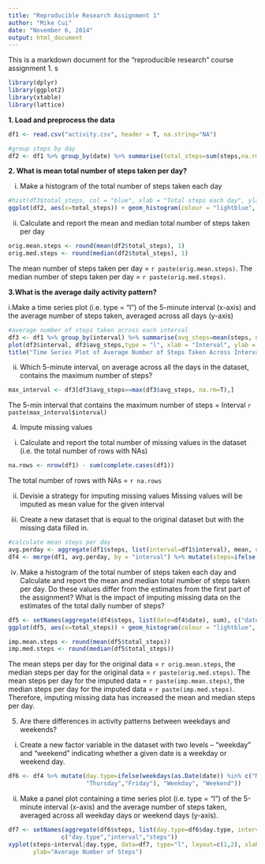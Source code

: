 ```yaml
---
title: "Reproducible Research Assignment 1"
author: "Mike Cui"
date: "November 6, 2014"
output: html_document
---
```


This is a markdown document for the "reproducible research" course assignment 1.
s
```r
library(dplyr)
library(ggplot2)
library(xtable)
library(lattice)
```

**1. Load and preprocess the data**

```r
df1 <- read.csv("activity.csv", header = T, na.string="NA")

#group steps by day
df2 <- df1 %>% group_by(date) %>% summarise(total_steps=sum(steps,na.rm=T))
```

**2. What is mean total number of steps taken per day?**

i. Make a histogram of the total number of steps taken each day

```r
#hist(df3$total_steps, col = "blue", xlab = "Total steps each day", ylab = "Count")
ggplot(df2, aes(x=total_steps)) + geom_histogram(colour = "lightblue", binwidth = 2000) + xlab("Total steps each day") + ylab("Count") + ggtitle("Total Number of Steps Taken Each Day")
```

ii. Calculate and report the mean and median total number of steps taken per day

```r
orig.mean.steps <- round(mean(df2$total_steps), 1)
orig.med.steps <- round(median(df2$total_steps), 1)
```

The mean number of steps taken per day = `r paste(orig.mean.steps)`. The median number of steps taken per day = `r paste(orig.med.steps)`.

**3.What is the average daily activity pattern?**

i.Make a time series plot (i.e. type = "l") of the 5-minute interval (x-axis) and the average number of steps taken, averaged across all days (y-axis)

```r
#average number of steps taken across each interval
df3 <- df1 %>% group_by(interval) %>% summarise(avg_steps=mean(steps, na.rm=T))
plot(df3$interval, df3$avg_steps,type = "l", xlab = "Interval", ylab = "Average Number of Steps")
title("Time Series Plot of Average Number of Steps Taken Across Intervals")
```

ii. Which 5-minute interval, on average across all the days in the dataset, contains the maximum number of steps?

```r
max_interval <- df3[df3$avg_steps==max(df3$avg_steps, na.rm=T),]
```

The 5-min interval that contains the maximum number of steps = Interval `r paste(max_interval$interval)`

4. Impute missing values

i. Calculate and report the total number of missing values in the dataset (i.e. the total number of rows with NAs)

```r
na.rows <- nrow(df1) - sum(complete.cases(df1))
```

The total number of rows with NAs = `r na.rows`

ii. Devisie a strategy for imputing missing values
Missing values will be imputed as mean value for the given interval

iii. Create a new dataset that is equal to the original dataset but with the missing data filled in.

```r
#calculate mean steps per day
avg.perday <- aggregate(df1$steps, list(interval=df1$interval), mean, na.rm=TRUE)
df4 <- merge(df1, avg.perday, by = "interval") %>% mutate(steps=ifelse(is.na(steps)==0, steps, x))
```

iv. Make a histogram of the total number of steps taken each day and Calculate and report the mean and median total number of steps taken per day. Do these values differ from the estimates from the first part of the assignment? What is the impact of imputing missing data on the estimates of the total daily number of steps?

```r
df5 <- setNames(aggregate(df4$steps, list(date=df4$date), sum), c("date","total_steps"))
ggplot(df5, aes(x=total_steps)) + geom_histogram(colour = "lightblue", binwidth = 2000) + xlab("Total steps each day") + ylab("Count") + ggtitle("Total Number of Steps Taken Each Day, Impute Missing Data")

imp.mean.steps <- round(mean(df5$total_steps))
imp.med.steps <- round(median(df5$total_steps))
```

The mean steps per day for the original data = `r orig.mean.steps`, the median steps per day for the original data = `r paste(orig.med.steps)`. The mean steps per day for the imputed data = 
`r paste(imp.mean.steps)`, the median steps per day for the imputed data = `r paste(imp.med.steps)`. Therefore, imputing missing data has increased the mean and median steps per day.

5. Are there differences in activity patterns between weekdays and weekends?

i. Create a new factor variable in the dataset with two levels – “weekday” and “weekend” indicating whether a given date is a weekday or weekend day.

```r
df6 <- df4 %>% mutate(day.type=ifelse(weekdays(as.Date(date)) %in% c("Monday","Tuesday","Wednesday",
                      "Thursday","Friday"), "Weekday", "Weekend"))                                                             
```

ii. Make a panel plot containing a time series plot (i.e. type = "l") of the 5-minute interval (x-axis) and the average number of steps taken, averaged across all weekday days or weekend days (y-axis). 

``` r
df7 <- setNames(aggregate(df6$steps, list(day.type=df6$day.type, interval=df6$interval), mean, na.rm=T),
               c("day.type","interval","steps"))
xyplot(steps~interval|day.type, data=df7, type="l", layout=c(1,2), xlab="Interval",
       ylab="Average Number of Steps")
```
